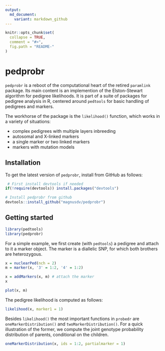 ---
output:
  md_document:
    variant: markdown_github
---

<!-- README.md is generated from README.Rmd. Please edit that file -->

```{r, echo = FALSE}
knitr::opts_chunk$set(
  collapse = TRUE,
  comment = "#>",
  fig.path = "README-"
)
```

# pedprobr

`pedprobr` is a reboot of the computational heart of the retired `paramlink`
package. Its main content is an implemention of the Elston-Stewart algorithm for pedigree likelihoods. 
It is part of a suite of packages for pedigree analysis in R, centered around `pedtools` for basic 
handling of pedigrees and markers.

The workhorse of the package is the `likelihood()` function, which works in a variety of situations:

* complex pedigrees with multiple layers inbreeding
* autosomal and X-linked markers
* a single marker or two linked markers
* markers with mutation models

## Installation
To get the latest version of `pedprobr`, install from GitHub as follows: 
```{r, eval = FALSE}
 # First install devtools if needed
if(!require(devtools)) install.packages("devtools")

# Install pedprobr from github
devtools::install_github("magnusdv/pedprobr")
```

## Getting started
```{r example}
library(pedtools)
library(pedprobr)
```

For a simple example, we first create (with `pedtools`) a pedigree and attach to it a marker object. The marker is a diallelic SNP, for which both brothers are heterozygous.
```{r setup, fig.height=3, fig.width=3, fig.align="center"}
x = nuclearPed(nch = 2)
m = marker(x, '3' = 1:2, '4' = 1:2)

x = addMarkers(x, m) # attach the marker
x

plot(x, m)
```

The pedigree likelihood is computed as follows:
```{r}
likelihood(x, marker1 = 1)
```

Besides `likelihood()` the most important functions in `probedr` are `oneMarkerDistribution()` and `twoMarkerDistribution()`. For a quick illustration of the former, we compute the joint genotype probability distribution of parents, conditional on the children.
```{r}
oneMarkerDistribution(x, ids = 1:2, partialmarker = 1)
```

